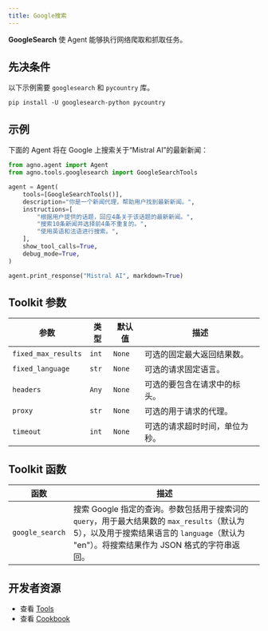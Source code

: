 ```yaml
---
title: Google搜索
---
```


**GoogleSearch** 使 Agent 能够执行网络爬取和抓取任务。

## 先决条件

以下示例需要 `googlesearch` 和 `pycountry` 库。

```shell
pip install -U googlesearch-python pycountry
```

## 示例

下面的 Agent 将在 Google 上搜索关于“Mistral AI”的最新新闻：

```python cookbook/tools/googlesearch_tools.py
from agno.agent import Agent
from agno.tools.googlesearch import GoogleSearchTools

agent = Agent(
    tools=[GoogleSearchTools()],
    description="你是一个新闻代理，帮助用户找到最新新闻。",
    instructions=[
        "根据用户提供的话题，回应4条关于该话题的最新新闻。",
        "搜索10条新闻并选择前4条不重复的。",
        "使用英语和法语进行搜索。",
    ],
    show_tool_calls=True,
    debug_mode=True,
)

agent.print_response("Mistral AI", markdown=True)
```

## Toolkit 参数

| 参数           | 类型  | 默认值 | 描述                                         |
| --------------- | ----- | ------- | -------------------------------------------- |
| `fixed_max_results` | `int` | `None`  | 可选的固定最大返回结果数。                 |
| `fixed_language`    | `str` | `None`  | 可选的请求固定语言。                           |
| `headers`           | `Any` | `None`  | 可选的要包含在请求中的标头。                 |
| `proxy`             | `str` | `None`  | 可选的用于请求的代理。                       |
| `timeout`           | `int` | `None`  | 可选的请求超时时间，单位为秒。                 |

## Toolkit 函数

| 函数        | 描述                                                                                                                                                                                                                                                               |
| --------------- | ---------------------------------------------------------------------------------------------------------------------------------------------------------------------------------------------------------------------------------------------------------------------- |
| `google_search` | 搜索 Google 指定的查询。参数包括用于搜索词的 `query`，用于最大结果数的 `max_results`（默认为 5），以及用于搜索结果语言的 `language`（默认为 "en"）。将搜索结果作为 JSON 格式的字符串返回。 |

## 开发者资源

- 查看 [Tools](https://github.com/agno-agi/agno/blob/main/libs/agno/agno/tools/googlesearch.py)
- 查看 [Cookbook](https://github.com/agno-agi/agno/blob/main/cookbook/tools/googlesearch_tools.py)